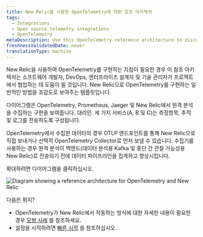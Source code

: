 ```yaml
---
title: New Relic을 사용한 OpenTelemetry에 대한 참조 아키텍처
tags:
  - Integrations
  - Open source telemetry integrations
  - OpenTelemetry
metaDescription: Use this OpenTelemetry reference architecture to discuss New Relic implementations with your team.
freshnessValidatedDate: never
translationType: machine
---
```



New Relic을 사용하여 OpenTelemetry를 구현하는 지침이 필요한 경우 이 참조 아키텍처는 소프트웨어 개발자, DevOps, 엔터프라이즈 설계자 및 기술 관리자가 프로젝트에서 협업하는 데 도움이 될 것입니다. New Relic으로 OpenTelemetry를 구현하는 일반적인 방법을 조감도로 보여주는 템플릿입니다.

다이어그램은 OpenTelemetry, Prometheus, Jaeger 및 New Relic에서 원격 분석을 수집하는 구현을 보여줍니다. <InlinePopover type="apm"/>대리인. 세 가지 서비스(A, B 및 C)는 측정항목, 추적 및 로그를 전송하도록 구성됩니다.

OpenTelemetry에서 수집한 데이터의 경우 OTLP 엔드포인트를 통해 New Relic으로 직접 보내거나 선택적 OpenTelemetry Collector로 먼저 보낼 수 있습니다. 수집기를 사용하는 경우 원격 분석이 백엔드(데이터 분석용 Kafka 및 종단 간 관찰 가능성용 New Relic)로 전송되기 전에 데이터 파이프라인을 집계하고 향상시킵니다.

확대하려면 다이어그램을 클릭하십시오.

<img
  title="Diagram showing a reference architecture for OpenTelemetry and New Relic"
  alt="Diagram showing a reference architecture for OpenTelemetry and New Relic"
  src={moreintegrationsOtelRefArch}
/>

다음은 뭐지?

* OpenTelemetry가 New Relic에서 작동하는 방식에 대한 자세한 내용이 필요한 경우 [모범 사례](/docs/more-integrations/open-source-telemetry-integrations/opentelemetry/opentelemetry-concepts) 를 참조하세요.
* 설정을 시작하려면 [빠른 시작](/docs/more-integrations/open-source-telemetry-integrations/opentelemetry/opentelemetry-quick-start) 을 참조하십시오.